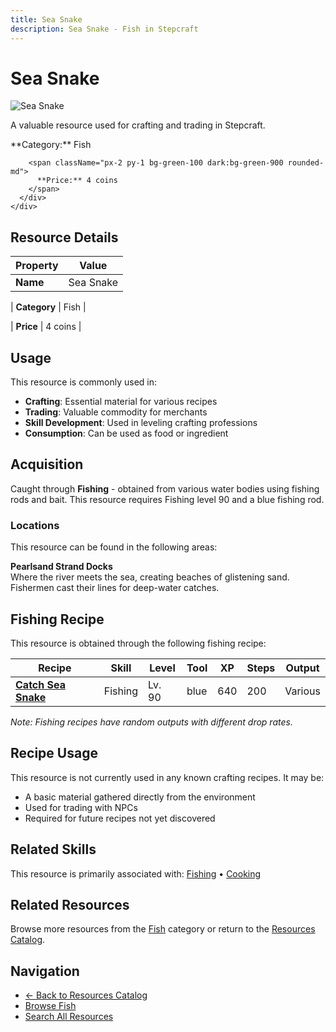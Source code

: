 ```yaml
---
title: Sea Snake
description: Sea Snake - Fish in Stepcraft
---
```


# Sea Snake

<div className="flex items-start gap-6 mb-8">
  <div className="flex-shrink-0">
    <img src="/assets/resources/fishing/sea_snake.png" alt="Sea Snake" className="w-24 h-24 border rounded-lg" />
  </div>
  <div className="flex-1">
    <div className="space-y-2">
      <p className="text-lg text-muted-foreground">A valuable resource used for crafting and trading in Stepcraft.</p>
      <div className="flex flex-wrap gap-4 text-sm">
        <span className="px-2 py-1 bg-blue-100 dark:bg-blue-900 rounded-md">
          **Category:** Fish
        </span>
        
        <span className="px-2 py-1 bg-green-100 dark:bg-green-900 rounded-md">
          **Price:** 4 coins
        </span>
      </div>
    </div>
  </div>
</div>

## Resource Details

| Property | Value |
|----------|-------|
| **Name** | Sea Snake |

| **Category** | Fish |

| **Price** | 4 coins |


## Usage

This resource is commonly used in:

- **Crafting**: Essential material for various recipes
- **Trading**: Valuable commodity for merchants
- **Skill Development**: Used in leveling crafting professions
- **Consumption**: Can be used as food or ingredient



## Acquisition

Caught through **Fishing** - obtained from various water bodies using fishing rods and bait. This resource requires Fishing level 90 and a blue fishing rod.

### Locations

This resource can be found in the following areas:

**Pearlsand Strand Docks**  
Where the river meets the sea, creating beaches of glistening sand. Fishermen cast their lines for deep-water catches.



## Fishing Recipe

This resource is obtained through the following fishing recipe:

| Recipe | Skill | Level | Tool | XP | Steps | Output |
|--------|-------|-------|------|----|-------|--------|
| **[Catch Sea Snake](/docs/skills/individual/fishing#sea_snake)** | Fishing | Lv. 90 | blue | 640 | 200 | Various |

*Note: Fishing recipes have random outputs with different drop rates.*

## Recipe Usage

This resource is not currently used in any known crafting recipes. It may be:
- A basic material gathered directly from the environment
- Used for trading with NPCs
- Required for future recipes not yet discovered


## Related Skills

This resource is primarily associated with: [Fishing](/docs/skills/individual/fishing) • [Cooking](/docs/skills/individual/cooking)

## Related Resources

Browse more resources from the [Fish](/docs/resources#fish) category or return to the [Resources Catalog](/docs/resources).

## Navigation

- [← Back to Resources Catalog](/docs/resources)
- [Browse Fish](/docs/resources#fish)
- [Search All Resources](/search)
